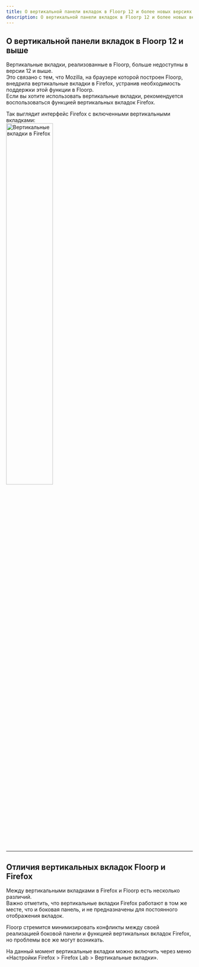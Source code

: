 ```yaml
---
title: О вертикальной панели вкладок в Floorp 12 и более новых версиях
description: О вертикальной панели вкладок в Floorp 12 и более новых версиях
---
```



## О вертикальной панели вкладок в Floorp 12 и выше

Вертикальные вкладки, реализованные в Floorp, больше недоступны в версии 12 и выше.  
Это связано с тем, что Mozilla, на браузере которой построен Floorp, внедрила вертикальные вкладки в Firefox, устранив необходимость поддержки этой функции в Floorp.  
Если вы хотите использовать вертикальные вкладки, рекомендуется воспользоваться функцией вертикальных вкладок Firefox.

Так выглядит интерфейс Firefox с включенными вертикальными вкладками:  
<img src={VerticalTab} width="50%" alt="Вертикальные вкладки в Firefox"/>

<hr />

## Отличия вертикальных вкладок Floorp и Firefox

Между вертикальными вкладками в Firefox и Floorp есть несколько различий.  
Важно отметить, что вертикальные вкладки Firefox работают в том же месте, что и боковая панель, и не предназначены для постоянного отображения вкладок.

Floorp стремится минимизировать конфликты между своей реализацией боковой панели и функцией вертикальных вкладок Firefox, но проблемы все же могут возникать.

На данный момент вертикальные вкладки можно включить через меню «Настройки Firefox > Firefox Lab > Вертикальные вкладки».

<Support />
